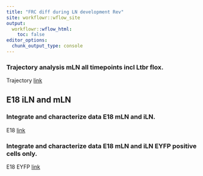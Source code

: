 ```yaml
---
title: "FRC diff during LN development Rev"
site: workflowr::wflow_site
output:
  workflowr::wflow_html:
    toc: false
editor_options:
  chunk_output_type: console
---
```


### Trajectory analysis mLN all timepoints incl Ltbr flox. 
Trajectory
[link](trajWT_plus_Ltbr.html)

## E18 iLN and mLN
### Integrate and characterize data E18 mLN and iLN. 
E18 
[link](E18_mLN_iLN.html)

### Integrate and characterize data E18 mLN and iLN EYFP positive cells only.
E18 EYFP
[link](E18_mLN_iLN_EYFPonly.html)
